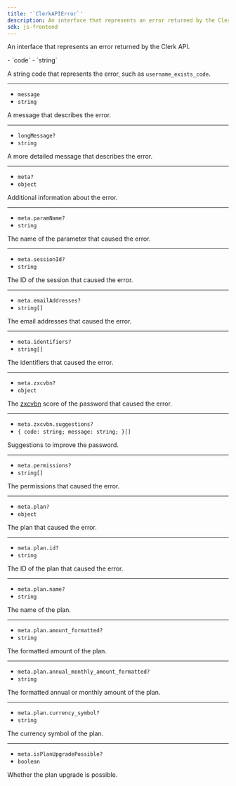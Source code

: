 ```yaml
---
title: '`ClerkAPIError`'
description: An interface that represents an error returned by the Clerk API.
sdk: js-frontend
---
```


An interface that represents an error returned by the Clerk API.

<Properties>
  - `code`
  - `string`

  A string code that represents the error, such as `username_exists_code`.

  ---

  - `message`
  - `string`

  A message that describes the error.

  ---

  - `longMessage?`
  - `string`

  A more detailed message that describes the error.

  ---

  - `meta?`
  - `object`

  Additional information about the error.

  ---

  - `meta.paramName?`
  - `string`

  The name of the parameter that caused the error.

  ---

  - `meta.sessionId?`
  - `string`

  The ID of the session that caused the error.

  ---

  - `meta.emailAddresses?`
  - `string[]`

  The email addresses that caused the error.

  ---

  - `meta.identifiers?`
  - `string[]`

  The identifiers that caused the error.

  ---

  - `meta.zxcvbn?`
  - `object`

  The [zxcvbn](https://github.com/dropbox/zxcvbn) score of the password that caused the error.

  ---

  - `meta.zxcvbn.suggestions?`
  - `{ code: string; message: string; }[]`

  Suggestions to improve the password.

  ---

  - `meta.permissions?`
  - `string[]`

  The permissions that caused the error.

  ---

  - `meta.plan?`
  - `object`

  The plan that caused the error.

  ---

  - `meta.plan.id?`
  - `string`

  The ID of the plan that caused the error.

  ---

  - `meta.plan.name?`
  - `string`

  The name of the plan.

  ---

  - `meta.plan.amount_formatted?`
  - `string`

  The formatted amount of the plan.

  ---

  - `meta.plan.annual_monthly_amount_formatted?`
  - `string`

  The formatted annual or monthly amount of the plan.

  ---

  - `meta.plan.currency_symbol?`
  - `string`

  The currency symbol of the plan.

  ---

  - `meta.isPlanUpgradePossible?`
  - `boolean`

  Whether the plan upgrade is possible.
</Properties>
